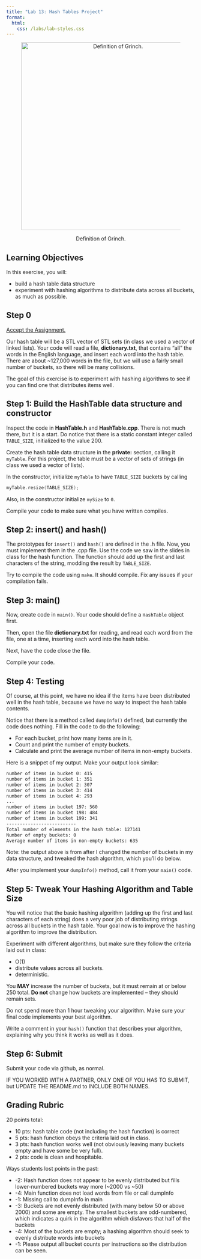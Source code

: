 ```yaml
---
title: "Lab 13: Hash Tables Project"
format: 
  html:
    css: /labs/lab-styles.css
---
```


<center><figure>

<img src="/images/labs/lab13-grinch.png" alt="Definition of Grinch." width="500"/>

<figcaption>Definition of Grinch.</figcaption>

</figure></center>

## Learning Objectives

In this exercise, you will:

- build a hash table data structure
- experiment with hashing algorithms to distribute data across all buckets, as much as possible.


## Step 0

[Accept the Assignment.](https://classroom.github.com/a/7abeJcnj){target="_blank"}

Our hash table will be a STL vector of STL sets (in class we used a vector of linked lists). Your code will read a file, **dictionary.txt**, that contains "all" the words in the English language, and insert each word into the hash table. There are about ~127,000 words in the file, but we will use a fairly small number of buckets, so there will be many collisions.

The goal of this exercise is to experiment with hashing algorithms to see if you can find one that distributes items well.

## Step 1: Build the HashTable data structure and constructor

Inspect the code in **HashTable.h** and **HashTable.cpp**. There is not much there, but it is a start. Do notice that there is a static constant integer called `TABLE_SIZE`, initialized to the value 200.

Create the hash table data structure in the **private:** section, calling it `myTable`. For this project, the table must be a vector of sets of strings (in class we used a vector of lists).

In the constructor, initialize `myTable` to have `TABLE_SIZE` buckets by calling

```cpp
myTable.resize(TABLE_SIZE);
```

Also, in the constructor initialize `mySize` to `0`.

Compile your code to make sure what you have written compiles.

## Step 2: insert() and hash()

The prototypes for `insert()` and `hash()` are defined in the .h file. Now, you must implement them in the .cpp file. Use the code we saw in the slides in class for the hash function. The function should add up the first and last characters of the string, modding the result by `TABLE_SIZE`.

Try to compile the code using `make`. It should compile. Fix any issues if your compilation fails.

## Step 3: main()

Now, create code in `main()`. Your code should define a `HashTable` object first.

Then, open the file **dictionary.txt** for reading, and read each word from the file, one at a time, inserting each word into the hash table.

Next, have the code close the file.

Compile your code.

## Step 4: Testing

Of course, at this point, we have no idea if the items have been distributed well in the hash table, because we have no way to inspect the hash table contents. 

Notice that there is a method called `dumpInfo()` defined, but currently the code does nothing. Fill in the code to do the following:

- For each bucket, print how many items are in it.
- Count and print the number of empty buckets.
- Calculate and print the average number of items in non-empty buckets.

Here is a snippet of my output. Make your output look similar:

```bash
number of items in bucket 0: 415
number of items in bucket 1: 351
number of items in bucket 2: 307
number of items in bucket 3: 414
number of items in bucket 4: 293
...
number of items in bucket 197: 560
number of items in bucket 198: 484
number of items in bucket 199: 341
--------------------------
Total number of elements in the hash table: 127141
Number of empty buckets: 0
Average number of items in non-empty buckets: 635
```

:::{.callout-note}
Note: the output above is from after I changed the number of buckets in my data structure, and tweaked the hash algorithm, which you'll do below.
:::

After you implement your `dumpInfo()` method, call it from your `main()` code.

## Step 5: Tweak Your Hashing Algorithm and Table Size

You will notice that the basic hashing algorithm (adding up the first and last characters of each string) does a very poor job of distributing strings across all buckets in the hash table. Your goal now is to improve the hashing algorithm to improve the distribution. 

Experiment with different algorithms, but make sure they follow the criteria laid out in class:

- O(1)
- distribute values across all buckets.
- deterministic.

You **MAY** increase the number of buckets, but it must remain at or below 250 total. **Do not** change how buckets are implemented -- they should remain sets.

Do not spend more than 1 hour tweaking your algorithm. Make sure your final code implements your best algorithm. 

:::{.callout-important}
Write a comment in your `hash()` function that describes your algorithm, explaining why you think it works as well as it does.
:::


## Step 6: Submit

Submit your code via github, as normal.

:::{.callout-warning}
IF YOU WORKED WITH A PARTNER, ONLY ONE OF YOU HAS TO SUBMIT, but UPDATE THE README.md to INCLUDE BOTH NAMES.
:::



## Grading Rubric

20 points total:

- 10 pts: hash table code (not including the hash function) is correct
- 5 pts: hash function obeys the criteria laid out in class.
- 3 pts: hash function works well (not obviously leaving many buckets empty and have some be very full).
- 2 pts: code is clean and hospitable. 

Ways students lost points in the past:

- -2: Hash function does not appear to be evenly distributed but fills lower-numbered buckets way more (~2000 vs ~50)
- -4: Main function does not load words from file or call dumpInfo
- -1: Missing call to dumpInfo in main 
- -3: Buckets are not evenly distributed (with many below 50 or above 2000) and some are empty. The smallest buckets are odd-numbered, which indicates a quirk in the algorithm which disfavors that half of the buckets
- -4: Most of the buckets are empty; a hashing algorithm should seek to evenly distribute words into buckets
- -1: Please output all bucket counts per instructions so the distribution can be seen. 

<!-- [^1]: how to add footnotes. -->